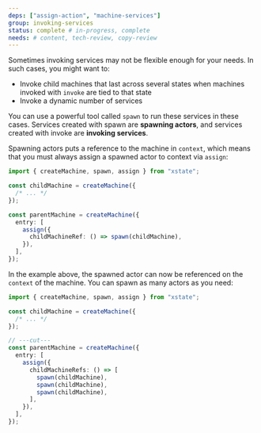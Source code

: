 ```yaml
---
deps: ["assign-action", "machine-services"]
group: invoking-services
status: complete # in-progress, complete
needs: # content, tech-review, copy-review
---
```


Sometimes invoking services may not be flexible enough for your needs. In such cases, you might want to:

- Invoke child machines that last across several states when machines invoked with `invoke` are tied to that state
- Invoke a dynamic number of services

You can use a powerful tool called `spawn` to run these services in these cases. Services created with spawn are **spawning actors**, and services created with invoke are **invoking services**.

Spawning actors puts a reference to the machine in `context`, which means that you must always assign a spawned actor to context via `assign`:

```ts twoslash
import { createMachine, spawn, assign } from "xstate";

const childMachine = createMachine({
  /* ... */
});

const parentMachine = createMachine({
  entry: [
    assign({
      childMachineRef: () => spawn(childMachine),
    }),
  ],
});
```

In the example above, the spawned actor can now be referenced on the `context` of the machine. You can spawn as many actors as you need:

```ts twoslash {5-7}
import { createMachine, spawn, assign } from "xstate";

const childMachine = createMachine({
  /* ... */
});

// ---cut---
const parentMachine = createMachine({
  entry: [
    assign({
      childMachineRefs: () => [
        spawn(childMachine),
        spawn(childMachine),
        spawn(childMachine),
      ],
    }),
  ],
});
```
